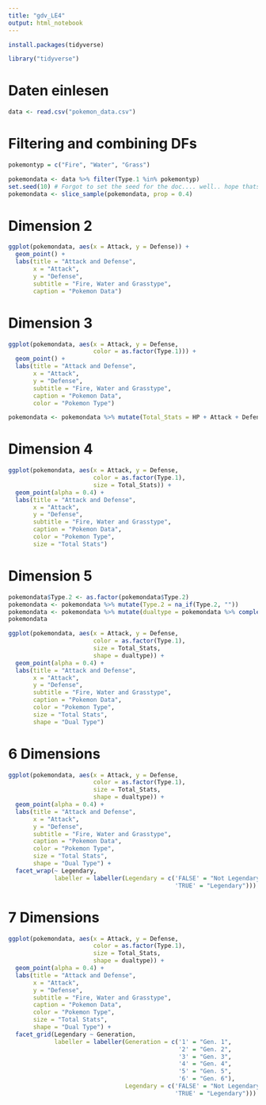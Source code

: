 ```yaml
---
title: "gdv_LE4"
output: html_notebook
---
```


```r
install.packages(tidyverse)
```

```r
library("tidyverse")
```

# Daten einlesen
```r
data <- read.csv("pokemon_data.csv")
```

# Filtering and combining DFs
```r
pokemontyp = c("Fire", "Water", "Grass")

pokemondata <- data %>% filter(Type.1 %in% pokemontyp)
set.seed(10) # Forgot to set the seed for the doc.... well.. hope thats fine :) 
pokemondata <- slice_sample(pokemondata, prop = 0.4)
```


# Dimension 2
```r
ggplot(pokemondata, aes(x = Attack, y = Defense)) + 
  geom_point() + 
  labs(title = "Attack and Defense",
       x = "Attack",
       y = "Defense",
       subtitle = "Fire, Water and Grasstype",
       caption = "Pokemon Data")
```
# Dimension 3
```r
ggplot(pokemondata, aes(x = Attack, y = Defense, 
                        color = as.factor(Type.1))) + 
  geom_point() + 
  labs(title = "Attack and Defense",
       x = "Attack",
       y = "Defense",
       subtitle = "Fire, Water and Grasstype",
       caption = "Pokemon Data",
       color = "Pokemon Type")
```

```r
pokemondata <- pokemondata %>% mutate(Total_Stats = HP + Attack + Defense + Sp..Atk + Sp..Def + Speed)
```


# Dimension 4
```r
ggplot(pokemondata, aes(x = Attack, y = Defense, 
                        color = as.factor(Type.1), 
                        size = Total_Stats)) + 
  geom_point(alpha = 0.4) + 
  labs(title = "Attack and Defense",
       x = "Attack",
       y = "Defense",
       subtitle = "Fire, Water and Grasstype",
       caption = "Pokemon Data",
       color = "Pokemon Type",
       size = "Total Stats")
```
# Dimension 5

```r
pokemondata$Type.2 <- as.factor(pokemondata$Type.2) 
pokemondata <- pokemondata %>% mutate(Type.2 = na_if(Type.2, ""))
pokemondata <- pokemondata %>% mutate(dualtype = pokemondata %>% complete.cases()) 
pokemondata
```


```r
ggplot(pokemondata, aes(x = Attack, y = Defense, 
                        color = as.factor(Type.1), 
                        size = Total_Stats, 
                        shape = dualtype)) + 
  geom_point(alpha = 0.4) + 
  labs(title = "Attack and Defense",
       x = "Attack",
       y = "Defense",
       subtitle = "Fire, Water and Grasstype",
       caption = "Pokemon Data",
       color = "Pokemon Type",
       size = "Total Stats",
       shape = "Dual Type")
```
# 6 Dimensions
```r
ggplot(pokemondata, aes(x = Attack, y = Defense, 
                        color = as.factor(Type.1), 
                        size = Total_Stats, 
                        shape = dualtype)) + 
  geom_point(alpha = 0.4) + 
  labs(title = "Attack and Defense",
       x = "Attack",
       y = "Defense",
       subtitle = "Fire, Water and Grasstype",
       caption = "Pokemon Data",
       color = "Pokemon Type",
       size = "Total Stats",
       shape = "Dual Type") +
  facet_wrap(~ Legendary,
             labeller = labeller(Legendary = c('FALSE' = "Not Legendary",
                                               'TRUE' = "Legendary")))
```
# 7 Dimensions
```r
ggplot(pokemondata, aes(x = Attack, y = Defense, 
                        color = as.factor(Type.1), 
                        size = Total_Stats, 
                        shape = dualtype)) + 
  geom_point(alpha = 0.4) + 
  labs(title = "Attack and Defense",
       x = "Attack",
       y = "Defense",
       subtitle = "Fire, Water and Grasstype",
       caption = "Pokemon Data",
       color = "Pokemon Type",
       size = "Total Stats",
       shape = "Dual Type") +
  facet_grid(Legendary ~ Generation,
             labeller = labeller(Generation = c('1' = "Gen. 1",
                                                '2' = "Gen. 2",
                                                '3' = "Gen. 3",
                                                '4' = "Gen. 4",
                                                '5' = "Gen. 5",
                                                '6' = "Gen. 6"),
                                 Legendary = c('FALSE' = "Not Legendary",
                                               'TRUE' = "Legendary")))
```





